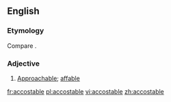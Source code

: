 ==English==

===Etymology===
Compare {{etyl|fr|en}} {{term|accostable|lang=fi}}.

===Adjective===
{{en-adj}}

# {{context|obsolete|rare|lang=en}} [[approachable|Approachable]]; [[affable]] 
#:{{rfquotek|Nathaniel Hawthorne}}

[[fr:accostable]]
[[pl:accostable]]
[[vi:accostable]]
[[zh:accostable]]